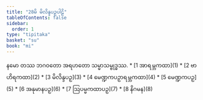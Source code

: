 ```yaml
---
title: "28မိ မိလိန္ဒပဉှပါဠိ"
tableOfContents: false
sidebar:
  order: 1
type: "tipitaka"
basket: "su"
book: "mi"
---
```


<Paragraph number="1" type="center" book="mi">
နမော တဿ ဘဂဝတော အရဟတော သမ္မာသမ္ဗုဒ္ဓဿ.

</Paragraph>

<TableOfContents book="mi" section="28">
* [1 အာရမ္ဘကထာ](1)
* [2 ဗာဟိရကထာ](2)
* [3 မိလိန္ဒပဉှ](3)
* [4 မေဏ္ဍကပဉှာရမ္ဘကထာ](4)
* [5 မေဏ္ဍကပဉှ](5)
* [6 အနုမာနပဉှ](6)
* [7 ဩပမ္မကထာပဉှ](7)
* [8 နိဂမန](8)
</TableOfContents>